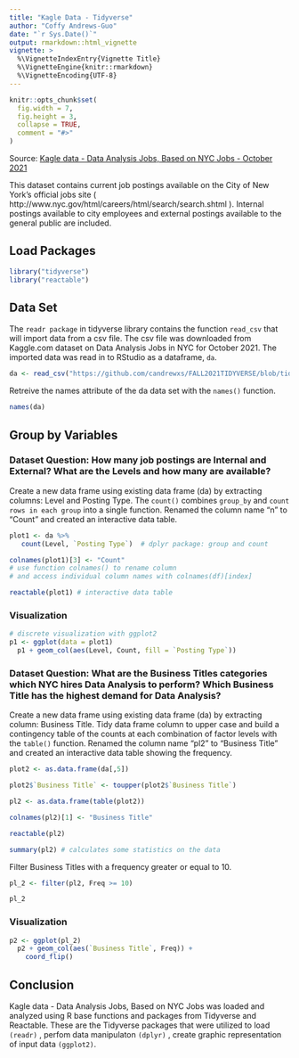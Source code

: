 ```yaml
---
title: "Kagle Data - Tidyverse"
author: "Coffy Andrews-Guo"
date: "`r Sys.Date()`"
output: rmarkdown::html_vignette
vignette: >
  %\VignetteIndexEntry{Vignette Title}
  %\VignetteEngine{knitr::rmarkdown}
  %\VignetteEncoding{UTF-8}
---
```


```r
knitr::opts_chunk$set(
  fig.width = 7,
  fig.height = 3,
  collapse = TRUE,
  comment = "#>"
)
```

Source: [Kagle data - Data Analysis Jobs, Based on NYC Jobs - October 2021](https://www.kaggle.com/intelai/data-analysis-jobs?select=data_analysis_jobs.csv)

This dataset contains current job postings available on the City of New York’s official jobs site ( http://www.nyc.gov/html/careers/html/search/search.shtml ). Internal postings available to city employees and external postings available to the general public are included.


## Load Packages
```r
library("tidyverse")
library("reactable")
```



## Data Set

The `readr package` in tidyverse library contains the function `read_csv` that will import data from a csv file. The csv file was downloaded from Kaggle.com dataset on Data Analysis Jobs in NYC for October 2021. The imported data was read in to RStudio as a dataframe, `da`.  
```r
da <- read_csv("https://github.com/candrewxs/FALL2021TIDYVERSE/blob/tidyverse2021ca/data/data_analysis_jobs.csv?raw=true")
```



Retreive the names attribute of the da data set with the `names()` function.
```r
names(da)
```

## Group by Variables

### Dataset Question: How many job postings are Internal and External? What are the Levels and how many are available?

Create a new data frame using existing data frame (da) by extracting columns: Level and Posting Type. The `count()` combines `group_by` and `count rows in each group` into a single function. Renamed the column name "n" to "Count" and created an interactive data table. 
```r
plot1 <- da %>%
   count(Level, `Posting Type`)  # dplyr package: group and count 

colnames(plot1)[3] <- "Count" 
# use function colnames() to rename column 
# and access individual column names with colnames(df)[index]

reactable(plot1) # interactive data table
```

### Visualization 
```r
# discrete visualization with ggplot2
p1 <- ggplot(data = plot1) 
  p1 + geom_col(aes(Level, Count, fill = `Posting Type`))
```


### Dataset Question: What are the Business Titles categories which NYC hires Data Analysis to perform? Which Business Title has the highest demand for Data Analysis?

Create a new data frame using existing data frame (da) by extracting column: Business Title. Tidy data frame column to upper case and build a contingency table of the counts at each combination of factor levels with the `table()` function. Renamed the column name "pl2" to "Business Title" and created an interactive data table showing the frequency. 
```r
plot2 <- as.data.frame(da[,5])

plot2$`Business Title` <- toupper(plot2$`Business Title`)

pl2 <- as.data.frame(table(plot2))

colnames(pl2)[1] <- "Business Title"

reactable(pl2)
```


```r
summary(pl2) # calculates some statistics on the data
```

Filter Business Titles with a frequency greater or equal to 10.  
```r
pl_2 <- filter(pl2, Freq >= 10) 

pl_2
```

### Visualization 
```r
p2 <- ggplot(pl_2) 
  p2 + geom_col(aes(`Business Title`, Freq)) +
    coord_flip()

```

## Conclusion
Kagle data - Data Analysis Jobs, Based on NYC Jobs was loaded and analyzed using R base functions and packages from Tidyverse and Reactable. These are the Tidyverse packages that were utilized to load `(readr)` , perfom data manipulaton `(dplyr)` , create graphic representation of input data `(ggplot2)`.






